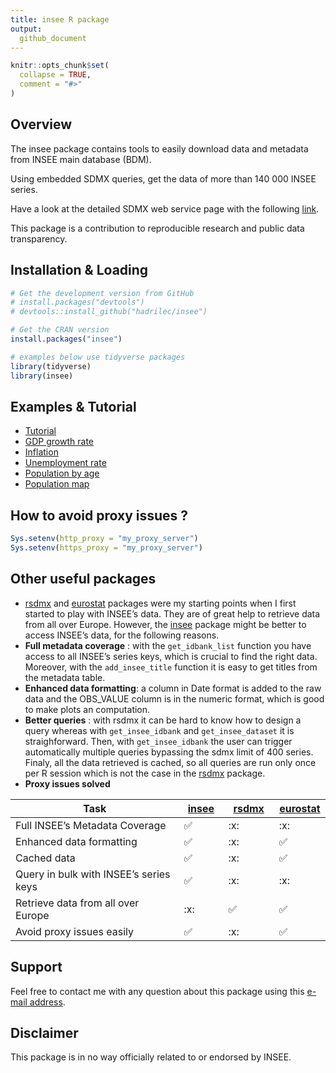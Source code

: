 ---
title: insee R package
output: 
  github_document
---

```{r, echo = FALSE}
knitr::opts_chunk$set(
  collapse = TRUE,
  comment = "#>"
)

```

<!-- <br> -->

<!-- [![CRAN status](https://www.r-pkg.org/badges/version/insee)](https://cran.r-project.org/package=insee) -->
<!-- [![CRAN checks](https://cranchecks.info/badges/worst/insee)](https://cran.r-project.org/web/checks/check_results_insee.html) -->
<!-- [![Codecov test coverage](https://codecov.io/gh/hadrilec/insee/branch/master/graph/badge.svg)](https://codecov.io/gh/hadrilec/insee?branch=master) -->
<!-- [![lifecycle](https://img.shields.io/badge/lifecycle-maturing-blue.svg)](https://www.tidyverse.org/lifecycle/#maturing) -->
<!-- [![Downloads](https://cranlogs.r-pkg.org/badges/grand-total/insee)](https://cran.r-project.org/package=insee) -->
<!-- [![Downloads](https://cranlogs.r-pkg.org/badges/insee)](https://cran.r-project.org/package=insee) -->
<!-- [![Project Status: Active – The project has reached a stable, usable state and is being actively developed.](https://www.repostatus.org/badges/latest/active.svg)](https://www.repostatus.org/) -->
<!-- [![Build Status](https://travis-ci.com/hadrilec/insee.svg?branch=master)](https://travis-ci.org/hadrilec/insee) -->

<!-- <br> -->

## Overview

The insee package contains tools to easily download data and metadata from INSEE main database (BDM). 

Using embedded SDMX queries, get the data of more than 140 000 INSEE series.

Have a look at the detailed SDMX web service page with the following [link](https://www.insee.fr/en/information/2868055).

This package is a contribution to reproducible research and public data  transparency.

## Installation & Loading
```{r eval = FALSE}
# Get the development version from GitHub
# install.packages("devtools")
# devtools::install_github("hadrilec/insee")

# Get the CRAN version
install.packages("insee")

# examples below use tidyverse packages 
library(tidyverse)
library(insee)
```

## Examples & Tutorial

* [Tutorial](https://hadrilec.github.io/insee/articles/insee.html)
* [GDP growth rate](https://hadrilec.github.io/insee/articles/v2_gdp-vignettes.html)
* [Inflation](https://hadrilec.github.io/insee/articles/v3_inflation-vignettes.html)
* [Unemployment rate](https://hadrilec.github.io/insee/articles/v4_unem-vignettes.html)
* [Population by age](https://hadrilec.github.io/insee/articles/v5_pop-vignettes.html)
* [Population map](https://hadrilec.github.io/insee/articles/v6_pop_map-vignettes.html)

## How to avoid proxy issues ?
```{r proxy, eval=FALSE}
Sys.setenv(http_proxy = "my_proxy_server")
Sys.setenv(https_proxy = "my_proxy_server")
```

## Other useful packages

- [rsdmx](https://CRAN.R-project.org/package=rsdmx) and [eurostat](https://CRAN.R-project.org/package=eurostat) packages were my starting points when I first started to play with INSEE's data. They are of great help to retrieve data from all over Europe. However, the [insee](https://CRAN.R-project.org/package=insee) package might be better to access INSEE's data, for the following reasons.
- **Full metadata coverage** : with the `get_idbank_list` function you have access to all INSEE's series keys, which is crucial to find the right data. Moreover, with the `add_insee_title` function it is easy to get titles from the metadata table.
- **Enhanced data formatting**: a column in Date format is added to the raw data and the OBS_VALUE column is in the numeric format, which is good to make plots an computation.
- **Better queries** : with rsdmx it can be hard to know how to design a query whereas with `get_insee_idbank` and `get_insee_dataset` it is straighforward. Then, with `get_insee_idbank` the user can trigger automatically multiple queries bypassing the sdmx limit of 400 series. Finaly, all the data retrieved is cached, so all queries are run only once per R session which is not the case in the [rsdmx](https://CRAN.R-project.org/package=rsdmx) package.
- **Proxy issues solved**

<center>

| Task                         | [insee](https://CRAN.R-project.org/package=insee) | [rsdmx](https://CRAN.R-project.org/package=rsdmx) | [eurostat](https://CRAN.R-project.org/package=eurostat) |
|------------------------------|--------|---------|---------|
| Full INSEE's Metadata Coverage             |  ✅  |  :x:  |  :x:  |  
| Enhanced data formatting                   |  ✅  |  :x:  |  ✅   |  :
| Cached data                                |  ✅  |  :x:  |  ✅    |
| Query in bulk with INSEE's series keys     |  ✅  |  :x:  |  :x:  |  
| Retrieve data from all over Europe         |  :x:  |  ✅  |   ✅    |   
| Avoid proxy issues easily                  |   ✅  | :x:|     ✅  ||

</center>


## Support
Feel free to contact me with any question about this package using this [e-mail address](mailto:leclerc.hadrien@gmail.com?subject=[r-package][insee]).

## Disclaimer
This package is in no way officially related to or endorsed by INSEE.
